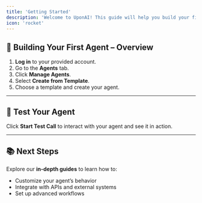 ```yaml
---
title: 'Getting Started'
description: 'Welcome to UponAI! This guide will help you build your first agent quickly.'
icon: 'rocket'
---
```


## 🚀 Building Your First Agent – Overview

1. **Log in** to your provided account.  
2. Go to the **Agents** tab.  
3. Click **Manage Agents**.  
4. Select **Create from Template**.  
5. Choose a template and create your agent.  

---

## 🎯 Test Your Agent

Click **Start Test Call** to interact with your agent and see it in action.  

---

## 📚 Next Steps

Explore our **in-depth guides** to learn how to:
- Customize your agent’s behavior  
- Integrate with APIs and external systems  
- Set up advanced workflows  
